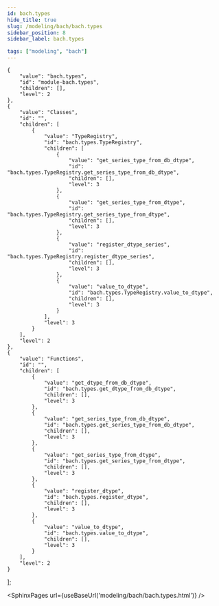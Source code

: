 ```yaml
---
id: bach.types
hide_title: true
slug: /modeling/bach/bach.types
sidebar_position: 8
sidebar_label: bach.types

tags: ["modeling", "bach"]
---
```


    {
        "value": "bach.types",
        "id": "module-bach.types",
        "children": [],
        "level": 2
    },
    {
        "value": "Classes",
        "id": "",
        "children": [
            {
                "value": "TypeRegistry",
                "id": "bach.types.TypeRegistry",
                "children": [
                    {
                        "value": "get_series_type_from_db_dtype",
                        "id": "bach.types.TypeRegistry.get_series_type_from_db_dtype",
                        "children": [],
                        "level": 3
                    },
                    {
                        "value": "get_series_type_from_dtype",
                        "id": "bach.types.TypeRegistry.get_series_type_from_dtype",
                        "children": [],
                        "level": 3
                    },
                    {
                        "value": "register_dtype_series",
                        "id": "bach.types.TypeRegistry.register_dtype_series",
                        "children": [],
                        "level": 3
                    },
                    {
                        "value": "value_to_dtype",
                        "id": "bach.types.TypeRegistry.value_to_dtype",
                        "children": [],
                        "level": 3
                    }
                ],
                "level": 3
            }
        ],
        "level": 2
    },
    {
        "value": "Functions",
        "id": "",
        "children": [
            {
                "value": "get_dtype_from_db_dtype",
                "id": "bach.types.get_dtype_from_db_dtype",
                "children": [],
                "level": 3
            },
            {
                "value": "get_series_type_from_db_dtype",
                "id": "bach.types.get_series_type_from_db_dtype",
                "children": [],
                "level": 3
            },
            {
                "value": "get_series_type_from_dtype",
                "id": "bach.types.get_series_type_from_dtype",
                "children": [],
                "level": 3
            },
            {
                "value": "register_dtype",
                "id": "bach.types.register_dtype",
                "children": [],
                "level": 3
            },
            {
                "value": "value_to_dtype",
                "id": "bach.types.value_to_dtype",
                "children": [],
                "level": 3
            }
        ],
        "level": 2
    }
];




<SphinxPages url={useBaseUrl('modeling/bach/bach.types.html')} />
